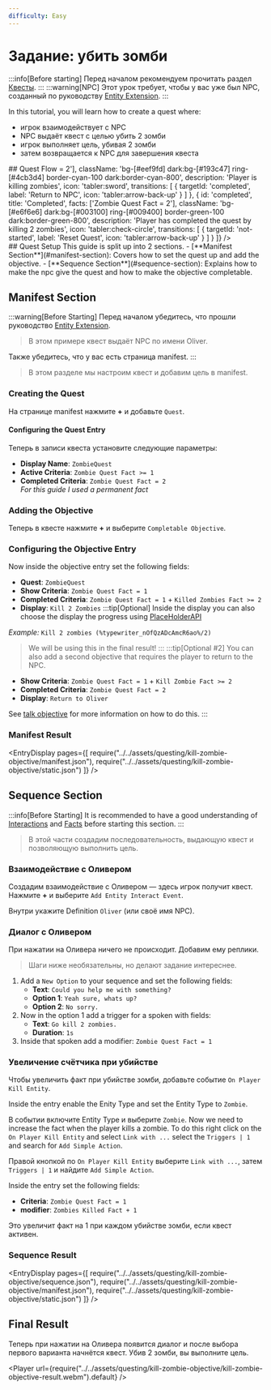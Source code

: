 ```yaml
---
difficulty: Easy
---
```



# Задание: убить зомби
:::info[Before starting]
Перед началом рекомендуем прочитать раздел [Квесты](./index.mdx).
:::
:::warning[NPC]
Этот урок требует, чтобы у вас уже был NPC, созданный по руководству [Entity Extension](../04-entity-extension/index.mdx).
:::

In this tutorial, you will learn how to create a quest where:
- игрок взаимодействует с NPC
- NPC выдаёт квест с целью убить 2 зомби
- игрок выполняет цель, убивая 2 зомби
- затем возвращается к NPC для завершения квеста

<SplitLayout>
<Section divider='left'>
## Quest Flow
<StateFlow
  nodes={[
    {
      id: 'not-started',
      title: 'Not Started',
      facts: ['Zombie Quest Fact = 0'],
      className: 'bg-gray-100 dark:bg-zinc-600 ring-1 ring-[#1f2937] dark:ring-white',
      description: 'Player hasn\'t started the quest yet',
      icon: 'tabler:circle-dot',
      transitions: [
        { 
          targetId: 'quest-received', 
          label: 'Talk to NPC', 
          icon: 'tabler:message-circle' 
        }
      ]
    },
    {
      id: 'quest-received',
      title: 'Quest Received',
      facts: ['Zombie Quest Fact = 1', 'Kill Zombie Fact = 0'],
      className: 'bg-[#eef9fd] dark:bg-[#193c47] ring-cyan-500 border-cyan-100 dark:border-cyan-800',
      description: 'Player has received the quest from the NPC',
      icon: 'tabler:message-circle',
      transitions: [
        { 
          targetId: 'killing', 
          label: 'Kill Zombies', 
          icon: 'tabler:sword' 
        }
      ]
    },
    {
      id: 'killing',
      title: 'Killing Zombies',
      facts: ['Zombie Quest Fact = 1', 'Kill Zombie Fact >= 2'],
      className: 'bg-[#eef9fd] dark:bg-[#193c47] ring-[#4cb3d4] border-cyan-100 dark:border-cyan-800',
      description: 'Player is killing zombies',
      icon: 'tabler:sword',
      transitions: [
        { 
          targetId: 'completed', 
          label: 'Return to NPC', 
          icon: 'tabler:arrow-back-up' 
        }
      ]
    },
    {
      id: 'completed',
      title: 'Completed',
      facts: ['Zombie Quest Fact = 2'],
      className: 'bg-[#e6f6e6] dark:bg-[#003100] ring-[#009400] border-green-100 dark:border-green-800',
      description: 'Player has completed the quest by killing 2 zombies',
      icon: 'tabler:check-circle',
      transitions: [
        { 
          targetId: 'not-started', 
          label: 'Reset Quest', 
          icon: 'tabler:arrow-back-up' 
        }
      ]
    }
  ]}
/>
</Section>
<Section divider='right'>
## Quest Setup
This guide is split up into 2 sections. 
- [**Manifest Section**](#manifest-section): Covers how to set the quest up and add the objective.
- [**Sequence Section**](#sequence-section): Explains how to make the npc give the quest and how to make the objective completable.

</Section>
</SplitLayout>

## Manifest Section
:::warning[Before Starting]
Перед началом убедитесь, что прошли руководство [Entity Extension](../04-entity-extension/index.mdx).
> В этом примере квест выдаёт NPC по имени Oliver.

Также убедитесь, что у вас есть страница manifest.
:::
> В этом разделе мы настроим квест и добавим цель в manifest.
### Creating the Quest
На странице manifest нажмите **+** и добавьте `Quest`.

<EntrySearch entryName="quest" />

#### Configuring the Quest Entry
Теперь в записи квеста установите следующие параметры:
* **Display Name**: `ZombieQuest`
* **Active Criteria**: `Zombie Quest Fact >= 1`
* **Completed Criteria**: `Zombie Quest Fact = 2`\
*For this guide I used a permanent fact*

### Adding the Objective
Теперь в квесте нажмите **+** и выберите `Completable Objective`.

<EntrySearch entryName="completable_objective" />

### Configuring the Objective Entry
Now inside the objective entry set the following fields:
* **Quest**: `ZombieQuest`
* **Show Criteria**: `Zombie Quest Fact = 1`
* **Completed Criteria**: `Zombie Quest Fact = 1` + `Killed Zombies Fact >= 2`
* **Display**: `Kill 2 Zombies`
:::tip[Optional]
Inside the display you can also choose the display the progress using [PlaceHolderAPI](../../05-helpful-features/03-placeholderapi.mdx)

*Example:* `Kill 2 zombies (%typewriter_nOfQzADcAmcR6ao%/2)`

> We will be using this in the final result!
:::
:::tip[Optional #2]
You can also add a second objective that requires the player to return to the NPC.

* **Show Criteria**: `Zombie Quest Fact = 1` + `Kill Zombie Fact >= 2`
* **Completed Criteria**: `Zombie Quest Fact = 2`
* **Display**: `Return to Oliver`

See [talk objective](./01-talk-objective.mdx) for more information on how to do this.
:::

### Manifest Result
<EntryDisplay pages={[
    require("../../assets/questing/kill-zombie-objective/manifest.json"),
    require("../../assets/questing/kill-zombie-objective/static.json")
]} />

## Sequence Section
:::info[Before Starting]
It is recommended to have a good understanding of [Interactions](../01-interactions/index.mdx) and [Facts](../03-facts/index.mdx) before starting this section.
:::
> В этой части создадим последовательность, выдающую квест и позволяющую выполнить цель.

### Взаимодействие с Оливером
Создадим взаимодействие с Оливером — здесь игрок получит квест.
Нажмите **+** и выберите `Add Entity Interact Event`.

<EntrySearch entryName="entity_interact_event" />

Внутри укажите Definition `Oliver` (или своё имя NPC).

### Диалог с Оливером
При нажатии на Оливера ничего не происходит. Добавим ему реплики.
> Шаги ниже необязательны, но делают задание интереснее.
1. Add a `New Option` to your sequence and set the following fields:
   * **Text**: `Could you help me with something?`
   * **Option 1**: `Yeah sure, whats up?`
   * **Option 2**: `No sorry.`
2. Now in the option 1 add a trigger for a spoken with fields:
   * **Text**: `Go kill 2 zombies.`
   * **Duration**: `1s`
3. Inside that spoken add a modifier: `Zombie Quest Fact = 1`

### Увеличение счётчика при убийстве
Чтобы увеличить факт при убийстве зомби, добавьте событие `On Player Kill Entity`.

<EntrySearch entryName="on_player_kill_entity" />

Inside the entry enable the Enity Type and set the Entity Type to `Zombie`.

В событии включите Entity Type и выберите `Zombie`.
Now we need to increase the fact when the player kills a zombie. To do this right click on the `On Player Kill Entity` and select `Link with ...` select the `Triggers | 1` and search for `Add Simple Action`.

Правой кнопкой по `On Player Kill Entity` выберите `Link with ...`, затем `Triggers | 1` и найдите `Add Simple Action`.

Inside the entry set the following fields:
* **Criteria**: `Zombie Quest Fact = 1`
* **modifier**: `Zombies Killed Fact + 1`  

Это увеличит факт на 1 при каждом убийстве зомби, если квест активен.

### Sequence Result
<EntryDisplay pages={[
    require("../../assets/questing/kill-zombie-objective/sequence.json"),
    require("../../assets/questing/kill-zombie-objective/manifest.json"),
    require("../../assets/questing/kill-zombie-objective/static.json")
]} />

## Final Result
Теперь при нажатии на Оливера появится диалог и после выбора первого варианта начнётся квест. Убив 2 зомби, вы выполните цель.

<Player url={require("../../assets/questing/kill-zombie-objective/kill-zombie-objective-result.webm").default} />
